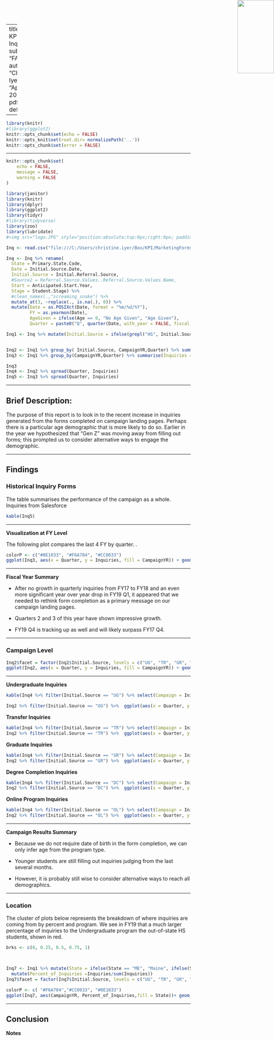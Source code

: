
---
title: "FY19 KPI  Quarterly Inquiries "
subtitle: "FA19_KPI"
author: "Christine Iyer"
date: "April 23, 2019"
output:
  pdf_document: default

---

```r
library(knitr)
#library(ggplot2)
knitr::opts_chunk$set(echo = FALSE)
knitr::opts_knit$set(root.dir= normalizePath('..'))
knitr::opts_chunk$set(error = FALSE)

```

---





<img src="logo.png" style="position:absolute;top:0px;right:0px;" height=200px width = 100px />







```r
knitr::opts_chunk$set(
	echo = FALSE,
	message = FALSE,
	warning = FALSE
)
```


```r
library(janitor)
library(knitr)
library(dplyr)
library(ggplot2)
library(tidyr)
#library(tidyverse)
library(zoo)
library(lubridate)
#<img src="logo.JPG" style="position:absolute;top:0px;right:0px; padding:1px;z-index:60;" />
```




```r
Inq <- read.csv("file:///C:/Users/christine.iyer/Box/KPI/MarketingForms.csv", header = T, stringsAsFactors = F)

Inq <- Inq %>% rename(
  State = Primary.State.Code, 
  Date = Initial.Source.Date, 
  Initial.Source = Initial.Referral.Source, 
  #Source2 = Referral.Source.Values..Referral.Source.Values.Name,
  Start = Anticipated.Start.Year, 
  Stage = Student.Stage) %>%
  #clean_names(.,"screaming_snake") %>% 
  mutate_at(3, ~replace(., is.na(.), 0)) %>% 
  mutate(Date = as.POSIXct(Date, format = "%m/%d/%Y"), 
         FY = as.yearmon(Date), 
         AgeGiven = ifelse(Age == 0, "No Age Given", "Age Given"), 
         Quarter = paste0("Q", quarter(Date, with_year = FALSE, fiscal_start = 7)))
```



```r
Inq1 <- Inq %>% mutate(Initial.Source = ifelse(grepl("HS", Initial.Source), "UG", ifelse(grepl("T", Initial.Source), "TR", ifelse(grepl("DC", Initial.Source), "DC", ifelse(grepl("OL", Initial.Source), "OL", "GR")))), CampaignYR = ifelse(grepl("17", Initial.Source), "FY17", ifelse(grepl("18", Initial.Source),"FY18", "FY19")))


Inq2 <- Inq1 %>% group_by( Initial.Source, CampaignYR,Quarter) %>% summarise(Inquiries = n())
Inq3 <- Inq1 %>% group_by(CampaignYR,Quarter) %>% summarise(Inquiries = n())

Inq3
Inq4 <- Inq2 %>% spread(Quarter, Inquiries)
Inq5 <- Inq3 %>% spread(Quarter, Inquiries)


```


---

## Brief Description:


The purpose of this report is to look in to the recent increase in inquiries generated from the forms completed on campaign landing pages. Perhaps there is a particular age demographic that is more likely to do so. Earlier in the year we hypothesized that "Gen Z" was moving away from filling out forms; this prompted us to consider alternative ways to engage the demographic.

---

## Findings

### Historical Inquiry Forms



The table summarises the performance of the campaign as a whole. Inquiries from Salesforce

```r
kable(Inq5)
```

---


**Visualization at FY Level**

The following plot compares the last 4 FY by quarter. .  

```r
colorP <- c("#0E1033", "#F6A704", "#CC0033")
ggplot(Inq3, aes(x = Quarter, y = Inquiries, fill = CampaignYR)) + geom_col(position = "dodge") + theme_bw() + scale_fill_manual(values = colorP)
```


---

**Fiscal Year Summary** 

- After no growth in quarterly inquiries from FY17 to FY18 and an even more significant year over year drop in FY19 Q1, it appeared that we needed to rethink form completion as a primary message on our campaign landing pages. 

- Quarters 2 and 3 of this year have shown impressive growth.  

- FY19 Q4 is tracking up as well and will likely surpass FY17 Q4. 

---


### Campaign Level

```r

Inq2$facet = factor(Inq2$Initial.Source, levels = c("UG", "TR", "GR", "DC", "OL"))
ggplot(Inq2, aes(x = Quarter, y = Inquiries, fill = CampaignYR)) + geom_col(position = "dodge") + theme_bw() + scale_fill_manual(values = colorP) + facet_wrap(~facet, ncol = 5) +theme(legend.position = "bottom", legend.direction = "horizontal")
```

---

**Undergraduate Inquiries**

```r
kable(Inq4 %>% filter(Initial.Source == "UG") %>% select(Campaign = Initial.Source, FY = CampaignYR, Q1, Q2, Q3, Q4))

Inq2 %>% filter(Initial.Source == "UG") %>%  ggplot(aes(x = Quarter, y = Inquiries, fill = CampaignYR)) + geom_col(position = "dodge") + theme_bw() + scale_fill_manual(values = colorP)

```


**Transfer Inquiries**

```r
kable(Inq4 %>% filter(Initial.Source == "TR") %>% select(Campaign = Initial.Source,FY = CampaignYR, Q1, Q2, Q3, Q4))
Inq2 %>% filter(Initial.Source == "TR") %>%  ggplot(aes(x = Quarter, y = Inquiries, fill = CampaignYR)) + geom_col(position = "dodge") + theme_bw() + scale_fill_manual(values = colorP)
```

**Graduate Inquiries**

```r
kable(Inq4 %>% filter(Initial.Source == "GR") %>% select(Campaign = Initial.Source,FY = CampaignYR, Q1, Q2, Q3, Q4))
Inq2 %>% filter(Initial.Source == "GR") %>%  ggplot(aes(x = Quarter, y = Inquiries, fill = CampaignYR)) + geom_col(position = "dodge") + theme_bw() + scale_fill_manual(values = colorP)
```

**Degree Completion Inquiries**

```r
kable(Inq4 %>% filter(Initial.Source == "DC") %>% select(Campaign = Initial.Source,FY = CampaignYR, Q1, Q2, Q3, Q4))
Inq2 %>% filter(Initial.Source == "DC") %>%  ggplot(aes(x = Quarter, y = Inquiries, fill = CampaignYR)) + geom_col(position = "dodge") + theme_bw() + scale_fill_manual(values = colorP)
```

**Online Program Inquiries**

```r
kable(Inq4 %>% filter(Initial.Source == "OL") %>% select(Campaign = Initial.Source,FY = CampaignYR, Q1, Q2, Q3, Q4))
Inq2 %>% filter(Initial.Source == "OL") %>%  ggplot(aes(x = Quarter, y = Inquiries, fill = CampaignYR)) + geom_col(position = "dodge") + theme_bw() + scale_fill_manual(values = colorP)
```

---

**Campaign Results Summary**

- Because we do not require date of birth in the form completion, we can only infer age from the program type.

- Younger students are still filling out inquiries judging from the last several months.

- However, it is probably still wise to consider alternative ways to reach all demographics.

---

### Location

The cluster of plots below represents the breakdown of where inquiries are coming from by percent and program. We see in FY19 that a much larger percentage of inquiries to the Undergraduate program the out-of-state HS students, shown in red. 

```r
brks <- c(0, 0.25, 0.5, 0.75, 1)



Inq7 <- Inq1 %>% mutate(State = ifelse(State == "ME", "Maine", ifelse(State == "", "Out of State", "Unknown"))) %>% group_by(Initial.Source, CampaignYR, State) %>% summarise(Inquiries = n()) %>% 
  mutate(Percent_of_Inquiries =Inquiries/sum(Inquiries)) 
Inq7$facet = factor(Inq7$Initial.Source, levels = c("UG", "TR", "GR", "DC", "OL"))

colorP <- c( "#F6A704","#CC0033", "#0E1033")
ggplot(Inq7, aes(CampaignYR, Percent_of_Inquiries,fill = State))+ geom_bar(position = "fill",stat = "identity") + theme_bw() + facet_wrap(~facet, ncol = 5) + scale_fill_manual(values = colorP) +scale_y_continuous(labels = scales::percent_format()) +theme(legend.position = "bottom", legend.direction = "horizontal")
```

---
## Conclusion



**Notes**

